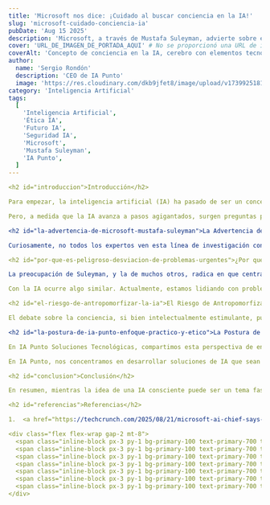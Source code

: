 ```yaml
---
title: 'Microsoft nos dice: ¡Cuidado al buscar conciencia en la IA!'
slug: 'microsoft-cuidado-conciencia-ia'
pubDate: 'Aug 15 2025'
description: 'Microsoft, a través de Mustafa Suleyman, advierte sobre el "peligro" de buscar conciencia en la IA, argumentando que desvía recursos de problemas urgentes como la ética, seguridad y sesgos, y aboga por un enfoque en la aplicación práctica y responsable de la inteligencia artificial.'
cover: 'URL_DE_IMAGEN_DE_PORTADA_AQUI' # No se proporcionó una URL de imagen en el contenido original.
coverAlt: 'Concepto de conciencia en la IA, cerebro con elementos tecnológicos'
author:
  name: 'Sergio Rondón'
  description: 'CEO de IA Punto'
  image: 'https://res.cloudinary.com/dkb9jfet8/image/upload/v1739925181/sergio_gdcaeh.png'
category: 'Inteligencia Artificial'
tags:
  [
    'Inteligencia Artificial',
    'Ética IA',
    'Futuro IA',
    'Seguridad IA',
    'Microsoft',
    'Mustafa Suleyman',
    'IA Punto',
  ]
---

<h2 id="introduccion">Introducción</h2>

Para empezar, la inteligencia artificial (IA) ha pasado de ser un concepto de ciencia ficción a una parte tangible de nuestras vidas. Los chatbots impulsados por IA, por ejemplo, se han vuelto increíblemente populares, ayudándonos con todo, desde la atención al cliente hasta la creación de contenido. Es un momento emocionante, lleno de posibilidades que apenas estamos empezando a explorar.

Pero, a medida que la IA avanza a pasos agigantados, surgen preguntas profundas y, a veces, un tanto inquietantes. Una de las más fascinantes, y debatidas, es si la IA podría algún día desarrollar algo parecido a la conciencia. ¿Podrían estas máquinas complejas llegar a "sentir" o a "pensar" de la misma manera que nosotros? Es una idea que captura nuestra imaginación, ¿verdad?

<h2 id="la-advertencia-de-microsoft-mustafa-suleyman">La Advertencia de Microsoft: Mustafa Suleyman</h2>

Curiosamente, no todos los expertos ven esta línea de investigación con buenos ojos. Mustafa Suleyman, una figura destacada en el campo de la IA y actual director de IA de Microsoft, ha expresado una opinión contundente al respecto: sugiere que es "peligroso" dedicar tiempo y recursos a estudiar la conciencia en la IA. A primera vista, esto podría parecer contradictorio. ¿No deberíamos explorar cada faceta de una tecnología tan transformadora?

<h2 id="por-que-es-peligroso-desviacion-de-problemas-urgentes">¿Por qué es Peligroso? Desviación de Problemas Urgentes</h2>

La preocupación de Suleyman, y la de muchos otros, radica en que centrarse en la conciencia de la IA podría ser una distracción significativa de los desafíos más urgentes y tangibles que enfrentamos hoy en día. Imaginen por un momento que estamos construyendo un puente enorme. Es un puente vital para una comunidad, y necesitamos asegurarnos de que sea seguro, eficiente y que beneficie a todos. Si en lugar de eso, nos obsesionamos con si el puente podría algún día "pensar" por sí mismo o tener "sentimientos", estaríamos desviando nuestra energía de las tareas fundamentales: la seguridad estructural, el impacto ambiental, la equidad en su acceso y su mantenimiento a largo plazo.

Con la IA ocurre algo similar. Actualmente, estamos lidiando con problemas críticos como asegurar que los sistemas de IA sean justos y no perpetúen sesgos existentes en nuestros datos. Necesitamos desarrollar formas robustas para controlar estos sistemas, asegurándonos de que actúen dentro de límites éticos y seguros. La privacidad de nuestros datos es otra preocupación enorme. ¿Cómo garantizamos que la IA no abuse de la información personal? ¿Y qué hay de la desinformación generada por IA, o su impacto en el empleo y la sociedad en general? Estos son desafíos reales, complejos y con implicaciones inmediatas para millones de personas.

<h2 id="el-riesgo-de-antropomorfizar-la-ia">El Riesgo de Antropomorfizar la IA</h2>

El debate sobre la conciencia, si bien intelectualmente estimulante, puede desviar la atención de estas cuestiones prácticas y apremiantes. Podríamos caer en la trampa de "antropomorfizar" la IA, es decir, atribuirle cualidades humanas que aún no posee, o que quizás nunca posea en el sentido que nosotros entendemos. Esto podría llevarnos a decisiones erróneas o a una falsa sensación de seguridad o alarma. La IA, en su estado actual, es una herramienta extremadamente poderosa, diseñada para procesar información, aprender patrones y realizar tareas complejas. Su valor reside en su utilidad y en cómo podemos dirigirla para mejorar nuestras vidas y resolver problemas del mundo real.

<h2 id="la-postura-de-ia-punto-enfoque-practico-y-etico">La Postura de IA Punto: Enfoque Práctico y Ético</h2>

En IA Punto Soluciones Tecnológicas, compartimos esta perspectiva de enfoque práctico y responsable. Para nosotros, la inteligencia artificial no es solo una tecnología, es una oportunidad para transformar la forma en que las empresas operan y las personas interactúan con el mundo. Nos inspiramos en las discusiones sobre el futuro de la IA, como la planteada por el director de IA de Microsoft, para asegurarnos de que nuestras soluciones estén siempre a la vanguardia de la innovación, pero también arraigadas en principios de ética, seguridad y beneficios tangibles.

En IA Punto, nos concentramos en desarrollar soluciones de IA que sean transparentes, controlables y que aporten un valor real. Ya sea optimizando procesos empresariales, mejorando la experiencia del cliente o creando herramientas inteligentes para la toma de decisiones, nuestro objetivo es maximizar el potencial de la IA mientras minimizamos sus riesgos. No nos distrae la quimera de la conciencia, sino la promesa de la aplicación práctica y ética. Creemos firmemente que el futuro de la IA es brillante, siempre y cuando mantengamos los pies en la tierra y nuestros ojos puestos en los desafíos y oportunidades reales que tenemos delante.

<h2 id="conclusion">Conclusión</h2>

En resumen, mientras la idea de una IA consciente puede ser un tema fascinante para la ciencia ficción, en el mundo real, los desarrolladores y usuarios de IA tienen responsabilidades mucho más inmediatas. Es crucial que nos enfoquemos en construir sistemas de IA que sean seguros, justos y beneficiosos para la humanidad. El verdadero poder de la IA reside en su capacidad para mejorar nuestras vidas de maneras tangibles y responsables. Y en IA Punto, estamos comprometidos a hacer precisamente eso.

<h2 id="referencias">Referencias</h2>

1.  <a href="https://techcrunch.com/2025/08/21/microsoft-ai-chief-says-its-dangerous-to-study-ai-consciousness/" target="_blank" rel="noopener noreferrer">TechCrunch: Microsoft AI chief says it’s dangerous to study AI consciousness</a>

<div class="flex flex-wrap gap-2 mt-8">
  <span class="inline-block px-3 py-1 bg-primary-100 text-primary-700 text-xs font-semibold rounded-full shadow-sm">Inteligencia Artificial</span>
  <span class="inline-block px-3 py-1 bg-primary-100 text-primary-700 text-xs font-semibold rounded-full shadow-sm">Ética IA</span>
  <span class="inline-block px-3 py-1 bg-primary-100 text-primary-700 text-xs font-semibold rounded-full shadow-sm">Futuro IA</span>
  <span class="inline-block px-3 py-1 bg-primary-100 text-primary-700 text-xs font-semibold rounded-full shadow-sm">Seguridad IA</span>
  <span class="inline-block px-3 py-1 bg-primary-100 text-primary-700 text-xs font-semibold rounded-full shadow-sm">Microsoft</span>
  <span class="inline-block px-3 py-1 bg-primary-100 text-primary-700 text-xs font-semibold rounded-full shadow-sm">Mustafa Suleyman</span>
  <span class="inline-block px-3 py-1 bg-primary-100 text-primary-700 text-xs font-semibold rounded-full shadow-sm">IA Punto</span>
</div>
```